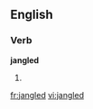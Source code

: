 ==English==

===Verb===
'''jangled'''

# {{present participle of|[[jangle]]}}

[[fr:jangled]]
[[vi:jangled]]
